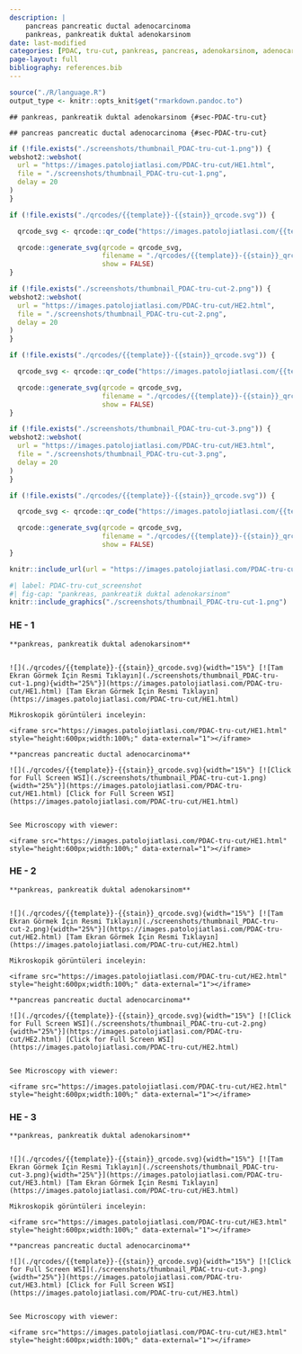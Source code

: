 ```yaml
---
description: |
    pancreas pancreatic ductal adenocarcinoma
    pankreas, pankreatik duktal adenokarsinom
date: last-modified
categories: [PDAC, tru-cut, pankreas, pancreas, adenokarsinom, adenocarcinoma]
page-layout: full
bibliography: references.bib
---
```



```r
source("./R/language.R")
output_type <- knitr::opts_knit$get("rmarkdown.pandoc.to")
```




```asis
## pankreas, pankreatik duktal adenokarsinom {#sec-PDAC-tru-cut}
```


```asis
## pancreas pancreatic ductal adenocarcinoma {#sec-PDAC-tru-cut}
```


```r
if (!file.exists("./screenshots/thumbnail_PDAC-tru-cut-1.png")) {
webshot2::webshot(
  url = "https://images.patolojiatlasi.com/PDAC-tru-cut/HE1.html",
  file = "./screenshots/thumbnail_PDAC-tru-cut-1.png",
  delay = 20
)
}
```


```r
if (!file.exists("./qrcodes/{{template}}-{{stain}}_qrcode.svg")) {

  qrcode_svg <- qrcode::qr_code("https://images.patolojiatlasi.com/{{template}}/{{stain}}.html")

  qrcode::generate_svg(qrcode = qrcode_svg,
                       filename = "./qrcodes/{{template}}-{{stain}}_qrcode.svg",
                       show = FALSE)
}
```


```r
if (!file.exists("./screenshots/thumbnail_PDAC-tru-cut-2.png")) {
webshot2::webshot(
  url = "https://images.patolojiatlasi.com/PDAC-tru-cut/HE2.html",
  file = "./screenshots/thumbnail_PDAC-tru-cut-2.png",
  delay = 20
)
}
```


```r
if (!file.exists("./qrcodes/{{template}}-{{stain}}_qrcode.svg")) {

  qrcode_svg <- qrcode::qr_code("https://images.patolojiatlasi.com/{{template}}/{{stain}}.html")

  qrcode::generate_svg(qrcode = qrcode_svg,
                       filename = "./qrcodes/{{template}}-{{stain}}_qrcode.svg",
                       show = FALSE)
}
```



```r
if (!file.exists("./screenshots/thumbnail_PDAC-tru-cut-3.png")) {
webshot2::webshot(
  url = "https://images.patolojiatlasi.com/PDAC-tru-cut/HE3.html",
  file = "./screenshots/thumbnail_PDAC-tru-cut-3.png",
  delay = 20
)
}
```


```r
if (!file.exists("./qrcodes/{{template}}-{{stain}}_qrcode.svg")) {

  qrcode_svg <- qrcode::qr_code("https://images.patolojiatlasi.com/{{template}}/{{stain}}.html")

  qrcode::generate_svg(qrcode = qrcode_svg,
                       filename = "./qrcodes/{{template}}-{{stain}}_qrcode.svg",
                       show = FALSE)
}
```



```r
knitr::include_url(url = "https://images.patolojiatlasi.com/PDAC-tru-cut/HE1.html")
```

```r
#| label: PDAC-tru-cut_screenshot
#| fig-cap: "pankreas, pankreatik duktal adenokarsinom"
knitr::include_graphics("./screenshots/thumbnail_PDAC-tru-cut-1.png")
```


::::: panel-tabset

### HE - 1


```asis

**pankreas, pankreatik duktal adenokarsinom**


![](./qrcodes/{{template}}-{{stain}}_qrcode.svg){width="15%"} [![Tam Ekran Görmek İçin Resmi Tıklayın](./screenshots/thumbnail_PDAC-tru-cut-1.png){width="25%"}](https://images.patolojiatlasi.com/PDAC-tru-cut/HE1.html) [Tam Ekran Görmek İçin Resmi Tıklayın](https://images.patolojiatlasi.com/PDAC-tru-cut/HE1.html)
```


```asis
Mikroskopik görüntüleri inceleyin:

<iframe src="https://images.patolojiatlasi.com/PDAC-tru-cut/HE1.html" style="height:600px;width:100%;" data-external="1"></iframe>

```




```asis

**pancreas pancreatic ductal adenocarcinoma**

![](./qrcodes/{{template}}-{{stain}}_qrcode.svg){width="15%"} [![Click for Full Screen WSI](./screenshots/thumbnail_PDAC-tru-cut-1.png){width="25%"}](https://images.patolojiatlasi.com/PDAC-tru-cut/HE1.html) [Click for Full Screen WSI](https://images.patolojiatlasi.com/PDAC-tru-cut/HE1.html)


```



```asis

See Microscopy with viewer: 

<iframe src="https://images.patolojiatlasi.com/PDAC-tru-cut/HE1.html" style="height:600px;width:100%;" data-external="1"></iframe>

```





### HE - 2


```asis

**pankreas, pankreatik duktal adenokarsinom**


![](./qrcodes/{{template}}-{{stain}}_qrcode.svg){width="15%"} [![Tam Ekran Görmek İçin Resmi Tıklayın](./screenshots/thumbnail_PDAC-tru-cut-2.png){width="25%"}](https://images.patolojiatlasi.com/PDAC-tru-cut/HE2.html) [Tam Ekran Görmek İçin Resmi Tıklayın](https://images.patolojiatlasi.com/PDAC-tru-cut/HE2.html)
```




```asis
Mikroskopik görüntüleri inceleyin:

<iframe src="https://images.patolojiatlasi.com/PDAC-tru-cut/HE2.html" style="height:600px;width:100%;" data-external="1"></iframe>

```



```asis

**pancreas pancreatic ductal adenocarcinoma**

![](./qrcodes/{{template}}-{{stain}}_qrcode.svg){width="15%"} [![Click for Full Screen WSI](./screenshots/thumbnail_PDAC-tru-cut-2.png){width="25%"}](https://images.patolojiatlasi.com/PDAC-tru-cut/HE2.html) [Click for Full Screen WSI](https://images.patolojiatlasi.com/PDAC-tru-cut/HE2.html)


```



```asis

See Microscopy with viewer: 

<iframe src="https://images.patolojiatlasi.com/PDAC-tru-cut/HE2.html" style="height:600px;width:100%;" data-external="1"></iframe>

```




### HE - 3

```asis

**pankreas, pankreatik duktal adenokarsinom**


![](./qrcodes/{{template}}-{{stain}}_qrcode.svg){width="15%"} [![Tam Ekran Görmek İçin Resmi Tıklayın](./screenshots/thumbnail_PDAC-tru-cut-3.png){width="25%"}](https://images.patolojiatlasi.com/PDAC-tru-cut/HE3.html) [Tam Ekran Görmek İçin Resmi Tıklayın](https://images.patolojiatlasi.com/PDAC-tru-cut/HE3.html)
```




```asis
Mikroskopik görüntüleri inceleyin:

<iframe src="https://images.patolojiatlasi.com/PDAC-tru-cut/HE3.html" style="height:600px;width:100%;" data-external="1"></iframe>

```




```asis

**pancreas pancreatic ductal adenocarcinoma**

![](./qrcodes/{{template}}-{{stain}}_qrcode.svg){width="15%"} [![Click for Full Screen WSI](./screenshots/thumbnail_PDAC-tru-cut-3.png){width="25%"}](https://images.patolojiatlasi.com/PDAC-tru-cut/HE3.html) [Click for Full Screen WSI](https://images.patolojiatlasi.com/PDAC-tru-cut/HE3.html)


```



```asis

See Microscopy with viewer: 

<iframe src="https://images.patolojiatlasi.com/PDAC-tru-cut/HE3.html" style="height:600px;width:100%;" data-external="1"></iframe>

```


:::::


